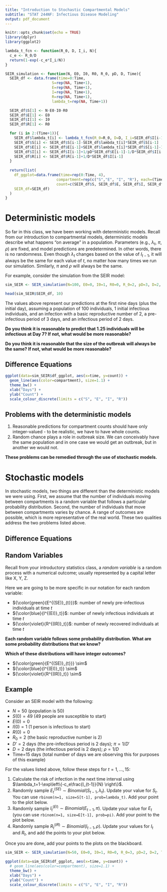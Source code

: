 ---
title: "Introduction to Stochastic Compartmental Models"
subtitle: "STAT 244NF: Infectious Disease Modeling"
output: pdf_document
---

```{r setup, include=FALSE}
knitr::opts_chunk$set(echo = TRUE)
library(dplyr)
library(ggplot2)

lambda_t_fcn <- function(R_0, D, I_i, N){
  c_e <- R_0/D
  return(1-exp(-c_e*I_i/N))
}

SEIR_simulation <- function(N, E0, I0, R0, R_0, pD, D, Time){
  SEIR_df <- data.frame(time=0:Time,
                     S=rep(NA, Time+1),
                     E=rep(NA, Time+1),
                     I=rep(NA, Time+1),
                     R=rep(NA, Time+1),
                     lambda_t=rep(NA, Time+1))

  SEIR_df$S[1] <- N-E0-I0-R0
  SEIR_df$E[1] <- E0
  SEIR_df$I[1] <- I0
  SEIR_df$R[1] <- R0

  for (i in 2:(Time+1)){
    SEIR_df$lambda_t[i] <- lambda_t_fcn(R_0=R_0, D=D, I_i=SEIR_df$I[i-1], N=N)
    SEIR_df$S[i] <- SEIR_df$S[i-1]-SEIR_df$lambda_t[i]*SEIR_df$S[i-1]
    SEIR_df$E[i] <- SEIR_df$E[i-1]+SEIR_df$lambda_t[i]*SEIR_df$S[i-1]-1/pD*SEIR_df$E[i-1]
    SEIR_df$I[i] <- SEIR_df$I[i-1]+1/pD*SEIR_df$E[i-1]-1/D*SEIR_df$I[i-1]
    SEIR_df$R[i] <- SEIR_df$R[i-1]+1/D*SEIR_df$I[i-1]
  }
  
  return(list(
    df_ggplot=data.frame(time=rep(0:Time, 4),
                       compartment=rep(c("S","E", "I", "R"), each=(Time+1)),
                       count=c(SEIR_df$S, SEIR_df$E, SEIR_df$I, SEIR_df$R)),
    SEIR_df=SEIR_df)
  )
}
```

# Deterministic models

So far in this class, we have been working with deterministic models. Recall from our introduction to compartmental models, deterministic models describe what happens "on average" in a population. Parameters (e.g., $\lambda_t$, $\pi$, $\rho$) are fixed, and model predictions are predetermined. In other words, there is no randomness. Even though $\lambda_t$ changes based on the value of $I_{t-1}$, it will always be the same for each value of $t$, no matter how many times we run our simulation. Similarly, $\pi$ and $\rho$ will always be the same.  

For example, consider the simulation from the SEIR model: 

```{r}
sim_SEIR <- SEIR_simulation(N=100, E0=0, I0=1, R0=0, R_0=2, pD=3, D=2, Time=60)

head(sim_SEIR$SEIR_df, 10)
```

The values above represent our predictions at the first nine days (plus the initial day), assuming a population of 100 individuals, 1 initial infectious individuals, and an infection with a basic reproductive number of 2, a pre-infectious period of 3 days, and an infectious period of 2 days. 

**Do you think it is reasonable to predict that 1.25 individuals will be infectious at Day 7? If not, what would be more reasonable?**

\vspace{1.5cm}

**Do you think it is reasonable that the size of the outbreak will always be the same? If not, what would be more reasonable?**

\vspace{1.5cm}

## Difference Equations 

\begin{align*}
S_t&=S_{t-1}-\underbrace{{\color{green}{\lambda_t S_{t-1}}}}_{\text{not an integer}}\\
E_t&=E_{t-1}+{\color{green}{\lambda_tS_{t-1}}}-\underbrace{{\color{blue}{\pi E_{t-1}}}}_{\text{not an integer}}\\
I_t&=I_{t-1}+{\color{blue}{\pi E_{t-1}}}-\underbrace{{\color{violet}{\rho I_{t-1}}}}_{\text{not an integer}}\\
R_t&=R_{t-1}+{\color{violet}{\rho I_{t-1}}}\\
\end{align*}

```{r fig.align='center'}
ggplot(data=sim_SEIR$df_ggplot, aes(x=time, y=count)) + 
  geom_line(aes(color=compartment), size=1.1) + 
  theme_bw() + 
  xlab("Days") + 
  ylab("Count") + 
  scale_colour_discrete(limits = c("S", "E", "I", "R"))
```

## Problems with the deterministic models

1. Reasonable predictions for compartment counts should have only integer-valued - to be realistic, we have to have whole counts.
2. Random chance plays a role in outbreak size. We can conceivably have the same population and in one case we would get an outbreak, but in another we would not.

**These problems can be remedied through the use of stochastic models.**


# Stochastic models

In stochastic models, two things are different than the deterministic models we were using. First, we assume that the number of individuals moving between compartments is a random variable that follows a particular probability distribution. Second, the number of individuals that move between compartments varies by chance. A range of outcomes are possible, which is more representative of the real world. These two qualities address the two problems listed above. 

## Difference Equations 

\begin{align*}
S_t&=S_{t-1}-{\color{green}{E^{(SE)}_{t}}}\\
E_t&=E_{t-1}+{\color{green}{E^{(SE)}_{t}}}-{\color{blue}{I^{(EI)}_t}}\\
I_t&=I_{t-1}+{\color{blue}{I^{(EI)}_t}}-{\color{violet}{R^{(IR)}_t}}\\
R_t&=R_{t-1}+{\color{violet}{R^{(IR)}_t}}\\
\end{align*}

## Random Variables

Recall from your introductory statistics class, a *random variable* is a random process with a numerical outcome; usually represented by a capital letter like X, Y, Z. 

Here we are going to be more specific in our notation for each random variable:

- ${\color{green}{E^{(SE)}_{t}}}$: number of newly pre-infectious individuals at time $t$
- ${\color{blue}{I^{(EI)}_t}}$: number of newly infectious individuals at time $t$
- ${\color{violet}{R^{(IR)}_t}}$: number of newly recovered individuals at time $t$

**Each random variable follows some probability distribution. What are some probability distributions that we know?**

\vspace{1.5cm}

**Which of these distributions will have integer outcomes?**

\vspace{1.5cm}

\newpage

- ${\color{green}{E^{(SE)}_{t}}} \sim$
- ${\color{blue}{I^{(EI)}_t}} \sim$
- ${\color{violet}{R^{(IR)}_t}} \sim$

\newpage

## Example 

Consider an SEIR model with the following:

- $N=50$ (population is 50)
- $S(0)=49$ (49 people are susceptible to start)
- $E(0)=0$
- $I(0)=1$ (1 person is infectious to start)
- $R(0)=0$
- $R_0=2$ (the basic reproductive number is 2)
- $D'=2$ days (the pre-infectious period is 2 days); $\pi=1/D'$
- $D=2$ days (the infectious period is 2 days); $\rho=1/D$
- Time=15 days (total number of days we are observing this for purposes of this example)

For the values listed above, follow these steps for $t=1,...,15$:

1. Calculate the risk of infection in the next time interval using $\lambda_t=1-\exp\left\{-c_e\frac{I_{t-1}}{N} \right\}$.
2. Randomly sample $E^{(SE)}_t \sim Binomial\left(S_{t-1}, \lambda_t \right)$. Update your value for $S_t$. You can use `rbinom(n=1, size=S[t-1], prob=lambda_t)`. Add your point to the plot below.
3. Randomly sample $I^{(EI)}_t \sim Binomial\left(E_{t-1}, \pi \right)$. Update your value for $E_t$ (you can use `rbinom(n=1, size=E[t-1], prob=pi)`. Add your point to the plot below.
4. Randomly sample $R^{(IR)}_t \sim Binomial(I_{t-1}, \rho)$. Update your values for $I_t$ and $R_t$, and add the points to your plot below.

Once you are done, add your points to the plots on the blackboard.

```{r fig.align='center', echo=FALSE}
sim_SEIR <- SEIR_simulation(N=50, E0=0, I0=1, R0=0, R_0=3, pD=2, D=2, Time=15)

ggplot(data=sim_SEIR$df_ggplot, aes(x=time, y=count)) + 
  # geom_line(aes(color=compartment), size=1.1) +
  theme_bw() + 
  xlab("Days") + 
  ylab("Count") + 
  scale_colour_discrete(limits = c("S", "E", "I", "R"))
```

